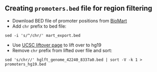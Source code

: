 ## Creating `promoters.bed` file for region filtering

* Download BED file of promoter positions from [BioMart](http://www.ensembl.org/info/data/biomart/index.html)
* Add `chr` prefix to bed file:
```
sed -i 's/^/chr/' mart_export.bed
```
* Use [UCSC liftover page](https://genome.ucsc.edu/cgi-bin/hgLiftOver) to lift over to hg19
* Remove `chr` prefix from lifted over file and sort:
```
sed 's/chr//' hglft_genome_42240_8337a0.bed | sort -V -k 1 > promoters_hg19.bed
```